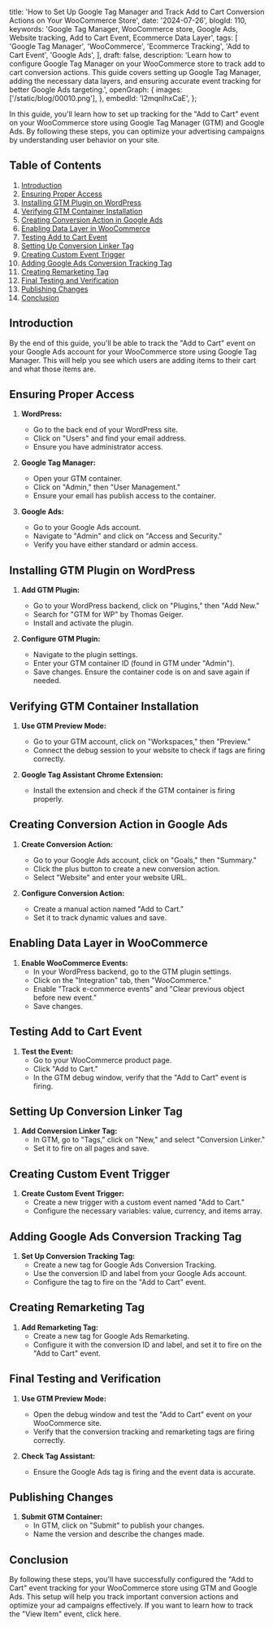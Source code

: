   title:
    'How to Set Up Google Tag Manager and Track Add to Cart Conversion Actions on Your WooCommerce Store',
  date: '2024-07-26',
  blogId: 110,
  keywords:
    'Google Tag Manager, WooCommerce store, Google Ads, Website tracking, Add to Cart Event, Ecommerce Data Layer',
  tags: [
    'Google Tag Manager',
    'WooCommerce',
    'Ecommerce Tracking',
    'Add to Cart Event',
    'Google Ads',
  ],
  draft: false,
  description:
    'Learn how to configure Google Tag Manager on your WooCommerce store to track add to cart conversion actions. This guide covers setting up Google Tag Manager, adding the necessary data layers, and ensuring accurate event tracking for better Google Ads targeting.',
  openGraph: {
    images: ['/static/blog/00010.png'],
  },
  embedId: 'l2mqnlhxCaE',
};

In this guide, you'll learn how to set up tracking for the "Add to Cart" event on your WooCommerce store using Google Tag Manager (GTM) and Google Ads. By following these steps, you can optimize your advertising campaigns by understanding user behavior on your site.

## Table of Contents

1. [Introduction](#introduction)
2. [Ensuring Proper Access](#ensuring-proper-access)
3. [Installing GTM Plugin on WordPress](#installing-gtm-plugin-on-wordpress)
4. [Verifying GTM Container Installation](#verifying-gtm-container-installation)
5. [Creating Conversion Action in Google Ads](#creating-conversion-action-in-google-ads)
6. [Enabling Data Layer in WooCommerce](#enabling-data-layer-in-woocommerce)
7. [Testing Add to Cart Event](#testing-add-to-cart-event)
8. [Setting Up Conversion Linker Tag](#setting-up-conversion-linker-tag)
9. [Creating Custom Event Trigger](#creating-custom-event-trigger)
10. [Adding Google Ads Conversion Tracking Tag](#adding-google-ads-conversion-tracking-tag)
11. [Creating Remarketing Tag](#creating-remarketing-tag)
12. [Final Testing and Verification](#final-testing-and-verification)
13. [Publishing Changes](#publishing-changes)
14. [Conclusion](#conclusion)

## Introduction

By the end of this guide, you'll be able to track the "Add to Cart" event on your Google Ads account for your WooCommerce store using Google Tag Manager. This will help you see which users are adding items to their cart and what those items are.

## Ensuring Proper Access

1. **WordPress:**

   - Go to the back end of your WordPress site.
   - Click on "Users" and find your email address.
   - Ensure you have administrator access.

2. **Google Tag Manager:**

   - Open your GTM container.
   - Click on "Admin," then "User Management."
   - Ensure your email has publish access to the container.

3. **Google Ads:**
   - Go to your Google Ads account.
   - Navigate to "Admin" and click on "Access and Security."
   - Verify you have either standard or admin access.

## Installing GTM Plugin on WordPress

1. **Add GTM Plugin:**

   - Go to your WordPress backend, click on "Plugins," then "Add New."
   - Search for "GTM for WP" by Thomas Geiger.
   - Install and activate the plugin.

2. **Configure GTM Plugin:**
   - Navigate to the plugin settings.
   - Enter your GTM container ID (found in GTM under "Admin").
   - Save changes. Ensure the container code is on and save again if needed.

## Verifying GTM Container Installation

1. **Use GTM Preview Mode:**

   - Go to your GTM account, click on "Workspaces," then "Preview."
   - Connect the debug session to your website to check if tags are firing correctly.

2. **Google Tag Assistant Chrome Extension:**
   - Install the extension and check if the GTM container is firing properly.

## Creating Conversion Action in Google Ads

1. **Create Conversion Action:**

   - Go to your Google Ads account, click on "Goals," then "Summary."
   - Click the plus button to create a new conversion action.
   - Select "Website" and enter your website URL.

2. **Configure Conversion Action:**
   - Create a manual action named "Add to Cart."
   - Set it to track dynamic values and save.

## Enabling Data Layer in WooCommerce

1. **Enable WooCommerce Events:**
   - In your WordPress backend, go to the GTM plugin settings.
   - Click on the "Integration" tab, then "WooCommerce."
   - Enable "Track e-commerce events" and "Clear previous object before new event."
   - Save changes.

## Testing Add to Cart Event

1. **Test the Event:**
   - Go to your WooCommerce product page.
   - Click "Add to Cart."
   - In the GTM debug window, verify that the "Add to Cart" event is firing.

## Setting Up Conversion Linker Tag

1. **Add Conversion Linker Tag:**
   - In GTM, go to "Tags," click on "New," and select "Conversion Linker."
   - Set it to fire on all pages and save.

## Creating Custom Event Trigger

1. **Create Custom Event Trigger:**
   - Create a new trigger with a custom event named "Add to Cart."
   - Configure the necessary variables: value, currency, and items array.

## Adding Google Ads Conversion Tracking Tag

1. **Set Up Conversion Tracking Tag:**
   - Create a new tag for Google Ads Conversion Tracking.
   - Use the conversion ID and label from your Google Ads account.
   - Configure the tag to fire on the "Add to Cart" event.

## Creating Remarketing Tag

1. **Add Remarketing Tag:**
   - Create a new tag for Google Ads Remarketing.
   - Configure it with the conversion ID and label, and set it to fire on the "Add to Cart" event.

## Final Testing and Verification

1. **Use GTM Preview Mode:**

   - Open the debug window and test the "Add to Cart" event on your WooCommerce site.
   - Verify that the conversion tracking and remarketing tags are firing correctly.

2. **Check Tag Assistant:**
   - Ensure the Google Ads tag is firing and the event data is accurate.

## Publishing Changes

1. **Submit GTM Container:**
   - In GTM, click on "Submit" to publish your changes.
   - Name the version and describe the changes made.

## Conclusion

By following these steps, you'll have successfully configured the "Add to Cart" event tracking for your WooCommerce store using GTM and Google Ads. This setup will help you track important conversion actions and optimize your ad campaigns effectively. If you want to learn how to track the "View Item" event, click here.
